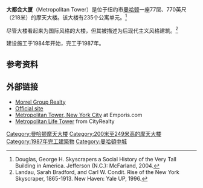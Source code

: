 {{Infobox building
|name               = Metropolitan Tower<br>大都会大厦
|image              = Metro Carnegie towers fr W58 jeh.jpg
|caption            = Metropolitan Tower (L) and Carnegie Hall Tower (R).
|location           = 西57街146号
|coordinates        = 
|status             = 
|start_date         = 1984
|completion_date    = 1987
|opening            = 
|building_type      = 
|antenna_spire      = 
|roof               = {{convert|218|m|ft|abbr=on}}
|top_floor          = 
|floor_count        = 77
|elevator_count     = 
|cost               = 
|floor_area         = 
|architect          = 
|structural_engineer= 
|main_contractor    = 
|developer          = 
|owner              = 
|management         = 
|references         = 
}}

'''大都会大厦'''（Metropolitan Tower）是位于纽约市[[曼哈顿|曼哈顿]]一座77层、770英尺（218米）的摩天大楼。该大楼有235个公寓单元。<ref>Douglas, George H. Skyscrapers a Social History of the Very Tall Building in America. Jefferson (N.C.): McFarland, 2004.</ref>

尽管大楼看起来为国际风格的大楼，但其被描述为后现代主义风格建筑。<ref>Landau, Sarah Bradford, and Carl W. Condit. Rise of the New York Skyscraper, 1865-1913. New Haven: Yale UP, 1996.</ref>

建设施工于1984年开始，完工于1987年。

== 参考资料 ==
{{reflist}}

== 外部链接 ==
{{Commons category|Metropolitan Tower (New York)}}
* [http://morrelrealty.com/metrotower.php Morrel Group Realty] {{Wayback|url=http://morrelrealty.com/metrotower.php |date=20190915090110 }}
* [http://www.metropolitantower.com/ Official site] {{Wayback|url=http://www.metropolitantower.com/ |date=20210227081616 }}
* [http://www.emporis.com/en/wm/bu/?id=115456 Metropolitan Tower, New York City] {{Wayback|url=http://www.emporis.com/en/wm/bu/?id=115456 |date=20070930100613 }} at Emporis.com
* [http://www.cityrealty.com/nyc/manhattan/metropolitan-tower-146-west-57th-street/8703 Metropolitan Life Tower] {{Wayback|url=http://www.cityrealty.com/nyc/manhattan/metropolitan-tower-146-west-57th-street/8703 |date=20111001164921 }} from CityRealty

{{coord|40.76495|-73.97906|type:landmark_globe:earth_region:US-NY|display=title}}

[[Category:曼哈顿摩天大楼|Category:曼哈顿摩天大楼]]
[[Category:200米至249米高的摩天大楼|Category:200米至249米高的摩天大楼]]
[[Category:1987年完工建築物|Category:1987年完工建築物]]
[[Category:曼哈頓中城|Category:曼哈頓中城]]